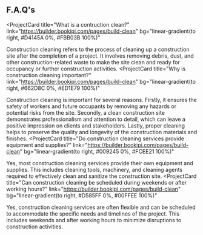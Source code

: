 ## F.A.Q's

<ProjectCard
  title="What is a contruction clean?"
  link="https://builder.bookipi.com/pages/build-clean"
  bg="linear-gradient(to right, #D4145A 0%, #FBB03B 100%)"
>
  Construction cleaning refers to the process of cleaning up a construction site after the completion of a project. It involves removing debris, dust, and other construction-related waste to make the site clean and ready for occupancy or further construction activities.
</ProjectCard>
<ProjectCard
  title="Why is construction cleaning important?"
  link="https://builder.bookipi.com/pages/build-clean"
  bg="linear-gradient(to right, #662D8C 0%, #ED1E79 100%)"
>
  Construction cleaning is important for several reasons. Firstly, it ensures the safety of workers and future occupants by removing any hazards or potential risks from the site. Secondly, a clean construction site demonstrates professionalism and attention to detail, which can leave a positive impression on clients and stakeholders. Lastly, proper cleaning helps to preserve the quality and longevity of the construction materials and finishes.
</ProjectCard>
<ProjectCard
  title="Do construction cleaning services provide equipment and supplies?"
  link="https://builder.bookipi.com/pages/build-clean"
  bg="linear-gradient(to right, #009245 0%, #FCEE21 100%)"
>
  Yes, most construction cleaning services provide their own equipment and supplies. This includes cleaning tools, machinery, and cleaning agents required to effectively clean and sanitize the construction site.
</ProjectCard>
<ProjectCard
  title="Can construction cleaning be scheduled during weekends or after working hours?"
  link="https://builder.bookipi.com/pages/build-clean"
  bg="linear-gradient(to right, #D585FF 0%, #00FFEE 100%)"
>
  Yes, construction cleaning services are often flexible and can be scheduled to accommodate the specific needs and timelines of the project. This includes weekends and after working hours to minimize disruptions to construction activities.
</ProjectCard>
